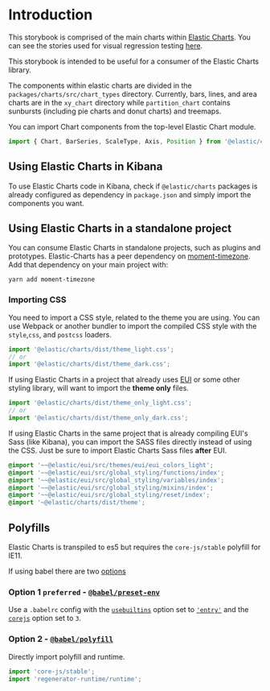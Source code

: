 
<Meta title="Introduction/Intro and Consuming Elastic Charts" />

# Introduction
This storybook is comprised of the main charts within [Elastic Charts](https://github.com/elastic/elastic-charts).
You can see the stories used for visual regression testing [here](https://elastic.github.io/elastic-charts).


This storybook is intended to be useful for a consumer of the Elastic Charts library.

The components within elastic charts are divided in the `packages/charts/src/chart_types` directory. Currently, bars, lines, and area charts are in the `xy_chart` directory while `partition_chart` contains sunbursts (including pie charts and donut charts) and treemaps.

You can import Chart components from the top-level Elastic Chart module.

```js
import { Chart, BarSeries, ScaleType, Axis, Position } from '@elastic/charts';
```

## Using Elastic Charts in Kibana

To use Elastic Charts code in Kibana, check if `@elastic/charts` packages is already configured as dependency in `package.json` and simply import the components you want.

## Using Elastic Charts in a standalone project

You can consume Elastic Charts in standalone projects, such as plugins and prototypes. Elastic-Charts has a peer dependency on [moment-timezone](https://momentjs.com/timezone/). Add that dependency on your main project with:

```
yarn add moment-timezone
```

### Importing CSS

You need to import a CSS style, related to the theme you are using. You can use Webpack or another bundler to import the compiled CSS style with the `style`,`css`, and `postcss` loaders.

```js
import '@elastic/charts/dist/theme_light.css';
// or
import '@elastic/charts/dist/theme_dark.css';
```

If using Elastic Charts in a project that already uses [EUI](https://github.com/elastic/eui) or some other styling library, will want to import the **theme only** files.

```js
import '@elastic/charts/dist/theme_only_light.css';
// or
import '@elastic/charts/dist/theme_only_dark.css';
```

If using Elastic Charts in the same project that is already compiling EUI's Sass (like Kibana), you can import the SASS files directly instead of using the CSS. Just be sure to import Elastic Charts Sass files **after** EUI.

```scss
@import '~~@elastic/eui/src/themes/eui/eui_colors_light';
@import '~~@elastic/eui/src/global_styling/functions/index';
@import '~~@elastic/eui/src/global_styling/variables/index';
@import '~~@elastic/eui/src/global_styling/mixins/index';
@import '~~@elastic/eui/src/global_styling/reset/index';
@import '~@elastic/charts/dist/theme';
```

## Polyfills

Elastic Charts is transpiled to es5 but requires the `core-js/stable` polyfill for IE11.

If using babel there are two [options](https://github.com/zloirock/core-js/blob/master/docs/2019-03-19-core-js-3-babel-and-a-look-into-the-future.md#babel)

### Option 1 `preferred` - [`@babel/preset-env`](https://github.com/zloirock/core-js/blob/master/docs/2019-03-19-core-js-3-babel-and-a-look-into-the-future.md#babelpreset-env)

Use a `.babelrc` config with the [`usebuiltins`](https://babeljs.io/docs/en/babel-preset-env#usebuiltins) option set to [`'entry'`](https://babeljs.io/docs/en/babel-preset-env#usebuiltins-entry) and the [`corejs`](https://babeljs.io/docs/en/babel-preset-env#corejs) option set to `3`.

### Option 2 - [`@babel/polyfill`](https://github.com/zloirock/core-js/blob/master/docs/2019-03-19-core-js-3-babel-and-a-look-into-the-future.md#babelpolyfill)

Directly import polyfill and runtime.

```js
import 'core-js/stable';
import 'regenerator-runtime/runtime';
```
